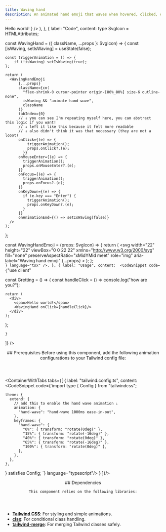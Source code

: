 ```yaml
---
title: Waving hand
description: An animated hand emoji that waves when hovered, clicked, or focused. Ideal for greeting users in an interactive way.
---
```



<section>
<ContainerWithTabs
  tabs={[
    {
      label: "Preview",
      content: (
        <ComponentCard
          component={
            <div className="flex gap-2">
              <span className="text-lg font-semibold text-primary/70 dark:text-primary cursor-default text-end">
                Hello world!
              </span>
              <WavingHand />
            </div>
          }
        />
      ),
    },
    {
      label: "Code",
      content: <CodeSnippet code={`"use client";

type SvgIcon = HTMLAttributes<SVGElement>;

const WavingHand = ({ className, ...props }: SvgIcon) => {
    const [isWaving, setIsWaving] = useState<boolean>(false);

    const triggerAnimation = () => {
        if (!isWaving) setIsWaving(true);
    };

    return (
      <WavingHandEmoji
          {...props}
          className={cn(
            "flex-shrink-0 cursor-pointer origin-[80%_80%] size-6 outline-none",
            isWaving && "animate-hand-wave",
            className
          )}
          tabIndex={0}
          // ↓ you can see I'm repeating myself here, you can abstract this logic if you want!
          // ↓ left it like this because it felt more readable
          // ↓ also didn't think it was that necessary (they are not a looot)
          onClick={(e) => {
              triggerAnimation();
              props.onClick?.(e);
            }}
          onMouseEnter={(e) => {
            triggerAnimation();
            props.onMouseEnter?.(e);
          }}
          onFocus={(e) => {
            triggerAnimation();
            props.onFocus?.(e);
          }}
          onKeyDown={(e) => {
            if (e.key === "Enter") {
              triggerAnimation();
              props.onKeyDown?.(e);
            }
          }}
          onAnimationEnd={() => setIsWaving(false)}
      />
    );
};


const WavingHandEmoji = (props: SvgIcon) => {
    return (
      <svg
        width="22"
        height="22"
        viewBox="0 0 22 22"
        xmlns="http://www.w3.org/2000/svg"
        fill="none"
        preserveAspectRatio="xMidYMid meet"
        role="img"
        aria-label="Waving hand emoji"
        {...props}
      >
        <path
          d="M10.5187 20.1078C9.75135 19.492 2.62558 12.5624 2.54593 12.4867C2.23122 12.172 2.03306 11.8456 1.97867 11.5464C1.92233 11.2356 2.01752 10.9636 2.27007 10.7111C2.50514 10.476 2.79265 10.3517 3.10154 10.3517C3.47842 10.3517 3.86502 10.5304 4.1875 10.8548L7.41818 13.9592C7.47452 14.0136 7.54834 14.0408 7.62022 14.0408C7.67744 14.0409 7.73341 14.0242 7.78112 13.9926C7.82882 13.961 7.86612 13.916 7.88833 13.8633C7.91054 13.8105 7.91668 13.7524 7.90596 13.6962C7.89524 13.64 7.86815 13.5882 7.82809 13.5474L2.67027 8.22054C2.15351 7.70379 1.91068 6.91312 2.52456 6.29923C2.75963 6.06416 3.04715 5.93983 3.35603 5.93983C3.73291 5.93983 4.11951 6.11856 4.44199 6.44299L9.71832 11.5872C9.77466 11.6416 9.84848 11.6707 9.9223 11.6707C9.99613 11.6707 10.0719 11.6416 10.1282 11.5853C10.2409 11.4726 10.2428 11.29 10.1302 11.1754L3.79314 4.67903C3.49979 4.38568 3.32301 4.03406 3.29192 3.69215C3.26278 3.34441 3.38517 3.02192 3.64744 2.75966C3.8825 2.52459 4.17002 2.40026 4.4789 2.40026C4.85578 2.40026 5.24238 2.57899 5.56486 2.90147L12.0282 9.20354C12.0845 9.25794 12.1583 9.28708 12.2322 9.28708C12.306 9.28708 12.3817 9.25794 12.4381 9.2016C12.5508 9.08892 12.5527 8.90631 12.44 8.79169L7.7465 3.96801C7.45121 3.67272 7.27443 3.32304 7.24529 2.98112C7.21615 2.63338 7.33853 2.3109 7.6008 2.04864C7.83586 1.81357 8.12338 1.68924 8.43227 1.68924C8.80915 1.68924 9.19574 1.86797 9.51823 2.19239C11.2394 3.88253 15.7329 8.30213 15.8844 8.46532C16.4614 8.86357 16.5779 8.26134 16.6071 7.87086C16.6401 7.41627 16.1195 5.8291 16.4225 4.40123C16.9315 2.50322 18.3982 2.81405 18.4313 2.82959C19.2355 3.20648 19.0821 3.76985 18.7965 4.90244L18.7673 5.12585C18.4682 6.60617 20.5235 10.9928 20.6751 11.3211C21.4813 13.085 22.4099 16.6615 19.3346 19.7368C15.9641 23.1073 11.7912 21.3803 10.5187 20.1078Z"
          fill="url(#paint0_radial_15_12)"
        />
        <path
          d="M14.8431 22C12.7761 22 11.018 21.0112 10.3244 20.3254C9.70084 19.8164 5.76496 16.0165 2.55954 12.9063C2.42938 12.78 2.35361 12.7081 2.34584 12.6984C1.98256 12.3351 1.75721 11.9563 1.6931 11.5989C1.61928 11.1928 1.74555 10.8257 2.06415 10.5051C2.35555 10.2137 2.71301 10.0603 3.10154 10.0603C3.55807 10.0603 4.01655 10.2701 4.39343 10.6489L7.62023 13.7494L2.46046 8.42258C1.866 7.82812 1.56682 6.84318 2.31864 6.0933C2.61004 5.8019 2.9675 5.64843 3.35604 5.64843C3.81257 5.64843 4.27104 5.85824 4.64792 6.23706L9.92036 11.3774L3.58527 4.88301C3.24725 4.54498 3.03938 4.13119 3.00247 3.71934C2.96556 3.2803 3.11709 2.87816 3.44151 2.55373C3.73292 2.26233 4.09037 2.10886 4.47891 2.10886C4.93349 2.10886 5.39197 2.31672 5.77079 2.69555L12.2322 8.99567L7.53863 4.17199C7.19866 3.83202 6.9908 3.41823 6.95583 3.00638C6.91892 2.56927 7.07045 2.16714 7.39488 1.84271C7.68628 1.55131 8.04373 1.39783 8.43227 1.39783C8.8888 1.39783 9.34727 1.60764 9.72415 1.98647L11.1248 3.35995C13.6212 5.80773 15.7076 7.85726 15.931 8.0865C16.0398 8.17392 16.1816 8.20694 16.2419 8.1778C16.2807 8.15837 16.3235 8.06901 16.3157 7.88057C16.304 7.55031 16.2574 7.14041 16.2088 6.70719C16.1117 5.83687 16.0107 4.93546 16.137 4.341C16.4128 3.30944 16.9548 2.87233 17.3589 2.68389C17.9145 2.42746 18.4526 2.51682 18.5556 2.56539C19.5658 3.0394 19.3657 3.83202 19.0898 4.93158L19.084 4.95877L19.0529 5.18607C18.8509 6.18072 19.8883 8.92962 20.9257 11.1695L20.9412 11.2006C21.6347 12.7159 22.8839 16.6032 19.5425 19.9446C18.0058 21.4774 16.3429 22 14.8431 22ZM3.10154 10.6431C2.87231 10.6431 2.65473 10.7383 2.476 10.917C2.29144 11.1015 2.22734 11.2803 2.26619 11.494C2.30893 11.729 2.48183 12.0088 2.75186 12.2808C2.7538 12.2827 2.83151 12.3585 2.96556 12.4867C7.51532 16.9024 10.2623 19.527 10.7013 19.8805L10.7246 19.9019C11.797 20.9743 15.7814 22.8781 19.1287 19.5308C22.2117 16.4478 21.0519 12.848 20.4089 11.4415L20.3953 11.4124C19.727 9.9709 18.2079 6.47407 18.4779 5.07922L18.5226 4.78782C18.8217 3.5989 18.8392 3.35023 18.3322 3.10545C18.1826 3.07826 17.1102 2.9481 16.7003 4.47699C16.5974 4.9646 16.6964 5.85629 16.7839 6.64308C16.8344 7.08796 16.881 7.50952 16.8927 7.86114C16.9121 8.41481 16.6498 8.62656 16.4905 8.70427C16.1661 8.86163 15.7795 8.72758 15.5386 8.52554L15.5134 8.50223C15.3948 8.37401 12.576 5.60957 10.711 3.77957L9.30842 2.4022C8.83052 1.92236 8.21469 1.84271 7.8009 2.2565C7.59886 2.45854 7.50755 2.69555 7.52892 2.95781C7.55223 3.23173 7.69988 3.5173 7.9466 3.76402L12.6498 8.58771C12.7567 8.69762 12.8162 8.8451 12.8155 8.99841C12.8147 9.15172 12.7539 9.29862 12.646 9.40752C12.4303 9.62316 12.0495 9.62704 11.8281 9.41335L5.36089 3.10934C4.88299 2.63144 4.26521 2.55179 3.85336 2.96558C3.65132 3.16762 3.56002 3.40463 3.58139 3.66689C3.60664 3.94081 3.75429 4.22833 3.99906 4.47116L10.338 10.9714C10.5614 11.1967 10.5595 11.5658 10.3342 11.7912C10.1185 12.0068 9.73775 12.0107 9.51629 11.797L4.23801 6.65085C3.76011 6.16907 3.14234 6.09136 2.73049 6.50515C2.22734 7.00831 2.49543 7.63191 2.87619 8.01462L8.0379 13.3453C8.14447 13.4548 8.20362 13.6018 8.20253 13.7545C8.20144 13.9072 8.1402 14.0534 8.03208 14.1613C7.8145 14.3788 7.43761 14.3808 7.21615 14.169L3.98547 11.0646C3.71349 10.7907 3.40072 10.6431 3.10154 10.6431Z"
          fill="#EDA600"
        />
        <path
          d="M15.4201 8.27689C14.3536 10.4546 14.4915 13.5027 16.0923 15.9485C16.2729 16.2788 16.5818 16.1176 16.4245 15.7776C14.4915 11.6416 16.5177 8.66154 16.5177 8.66154L15.4201 8.27689Z"
          fill="#EDA600"
        />
        <path
          d="M11.2258 0.109838C11.8125 -0.0436338 12.4381 -0.030035 13.0461 0.111781C13.6503 0.257482 14.2545 0.564426 14.7032 1.06564C15.1423 1.56297 15.4123 2.16714 15.5036 2.80046C15.5891 3.42794 15.5094 4.07486 15.2122 4.61104C15.1772 4.0088 15.0723 3.45514 14.8956 2.94421C14.8043 2.68972 14.6974 2.44689 14.5672 2.21765C14.439 1.99036 14.2875 1.765 14.1263 1.58045C13.7979 1.20163 13.3531 0.906338 12.8538 0.677102C12.3526 0.440094 11.8067 0.265253 11.2258 0.109838Z"
          fill="#B0BEC5"
        />
        <path
          d="M11.3871 1.9515C11.7115 1.74558 12.1175 1.70284 12.5002 1.77083C12.8868 1.83882 13.2559 2.03115 13.5473 2.2973C13.8368 2.56733 14.0427 2.9073 14.171 3.26087C14.2331 3.43765 14.2642 3.62415 14.2933 3.80482C14.3031 3.99132 14.3031 4.17782 14.2739 4.36431C14.1399 4.2225 14.035 4.08068 13.9359 3.94275C13.8213 3.81259 13.7319 3.67466 13.6289 3.54839C13.4269 3.29778 13.2307 3.07049 13.0189 2.86845C12.8014 2.67224 12.5721 2.49934 12.306 2.34975C12.0418 2.19628 11.7445 2.06806 11.3871 1.9515Z"
          fill="#90A4AE"
        />
        <path
          d="M0.280752 14.2603C0.55467 14.7965 0.840245 15.2939 1.17244 15.7329C1.5027 16.1719 1.88152 16.5449 2.32251 16.7878C2.53621 16.9063 2.7907 17.0092 3.03936 17.087C3.28997 17.1666 3.55029 17.221 3.81838 17.2579C4.35456 17.324 4.91794 17.3123 5.51434 17.221C5.05198 17.6231 4.43421 17.8368 3.80478 17.8835C3.16758 17.9262 2.52067 17.7883 1.94175 17.4619C1.35894 17.1297 0.931551 16.6013 0.66346 16.0398C0.39537 15.4745 0.251611 14.8665 0.280752 14.2603Z"
          fill="#B0BEC5"
        />
        <path
          d="M2.11659 14.0331C2.30503 14.3594 2.49153 14.6217 2.69551 14.8509C2.89755 15.0802 3.11513 15.2686 3.35213 15.4396C3.59303 15.6047 3.85723 15.7504 4.14475 15.8961C4.28851 15.9699 4.44198 16.0282 4.59351 16.1137C4.75087 16.1817 4.91017 16.2535 5.07724 16.3565C4.90045 16.4226 4.71978 16.4614 4.53523 16.4905C4.35262 16.4983 4.16418 16.508 3.97768 16.4828C3.60468 16.4323 3.23169 16.3021 2.90532 16.0748C2.58477 15.8436 2.31863 15.5231 2.17293 15.1598C2.02528 14.7985 1.98254 14.3944 2.11659 14.0331Z"
          fill="#90A4AE"
        />
        <defs>
          <radialGradient
            id="paint0_radial_15_12"
            cx="0"
            cy="0"
            r="1"
            gradientUnits="userSpaceOnUse"
            gradientTransform="translate(-15206.7 13741.9) scale(1774.8 1821.02)"
          >
            <stop offset="0.353" stopColor="#FFCA28" />
            <stop offset="0.872" stopColor="#FFB300" />
          </radialGradient>
        </defs>
      </svg>
    );
};  
`} language="tsx" />,
    },
    {
      label: "Usage",
      content:  <CodeSnippet code={`"use client"

const Gretting = () => {
    const handleClick = () => console.log("how are you?");

    return (
      <div>
        <span>Hello world!</span>
        <WavingHand onClick={handleClick}/>
      </div>
    );
};

    }
  ]}
/>


</section>



<section>
<header>
  ## Prerequisites
  Before using this component, add the following animation configurations to your Tailwind config file:
</header>

<ContainerWithTabs
    tabs={[
        {
            label: "tailwind.config.ts",
            content: <CodeSnippet code={`import type { Config } from "tailwindcss";

    theme: {
      extend: {
        // add this to enable the hand wave animation ↓
        animation: {
          "hand-wave": "hand-wave 1000ms ease-in-out",
        },
        keyframes: {
          "hand-wave": {
            "0%": { transform: "rotate(0deg)" },
            "15%": { transform: "rotate(-16deg)" },
            "40%": { transform: "rotate(0deg)" },
            "65%": { transform: "rotate(-16deg)" },
            "100%": { transform: "rotate(0deg)" },
          },
        },
      },
    },
} satisfies Config;
`} language="typescript"/>
        }
]}/>


</section>



<section>
  <header>
    ## Dependencies

    This component relies on the following libraries:
  </header>

  - **<a href="https://tailwindcss.com/" target="_blank">Tailwind CSS</a>**: For styling and simple animations.
  - **<a href="https://github.com/dcastil/tailwind-merge" target="_blank">clsx</a>**: For conditional class handling.
  - **<a href="https://github.com/lukeed/clsx" target="_blank">tailwind-merge</a>**: For merging Tailwind classes safely.
</section>